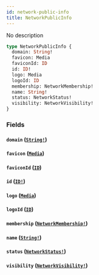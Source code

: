 ```yaml
---
id: network-public-info
title: NetworkPublicInfo
---
```


No description

```graphql
type NetworkPublicInfo {
  domain: String!
  favicon: Media
  faviconId: ID
  id: ID!
  logo: Media
  logoId: ID
  membership: NetworkMembership!
  name: String!
  status: NetworkStatus!
  visibility: NetworkVisibility!
}
```

### Fields

#### `domain` ([`String!`](/graphql/scalars/string))

#### `favicon` ([`Media`](/graphql/unions/media))

#### `faviconId` ([`ID`](/graphql/scalars/id))

#### `id` ([`ID!`](/graphql/scalars/id))

#### `logo` ([`Media`](/graphql/unions/media))

#### `logoId` ([`ID`](/graphql/scalars/id))

#### `membership` ([`NetworkMembership!`](/graphql/enums/network-membership))

#### `name` ([`String!`](/graphql/scalars/string))

#### `status` ([`NetworkStatus!`](/graphql/enums/network-status))

#### `visibility` ([`NetworkVisibility!`](/graphql/enums/network-visibility))
